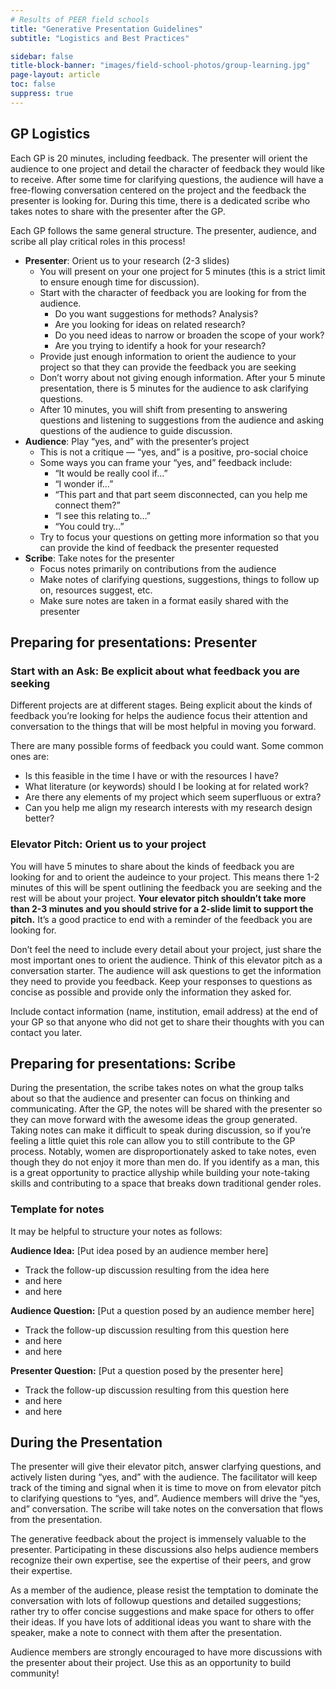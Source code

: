 ```yaml
---
# Results of PEER field schools
title: "Generative Presentation Guidelines"
subtitle: "Logistics and Best Practices"

sidebar: false
title-block-banner: "images/field-school-photos/group-learning.jpg"
page-layout: article
toc: false
suppress: true
---
```


## GP Logistics

Each GP is 20 minutes, including feedback. The presenter will orient the audience to one project and detail the character of feedback they would like to receive. After some time for clarifying questions, the audience will have a free-flowing conversation centered on the project and the feedback the presenter is looking for. During this time, there is a dedicated scribe who takes notes to share with the presenter after the GP. 

Each GP follows the same general structure. The presenter, audience, and scribe all play critical roles in this process! 

* **Presenter**: Orient us to your research (2-3 slides)
  + You will present on your one project for 5 minutes (this is a strict limit to ensure enough     time for discussion).
  + Start with the character of feedback you are looking for from the audience.
    - Do you want suggestions for methods? Analysis? 
    - Are you looking for ideas on related research?
    - Do you need ideas to narrow or broaden the scope of your work? 
    - Are you trying to identify a hook for your research? 
  + Provide just enough information to orient the audience to your project so that they can provide the feedback you are seeking
  + Don't worry about not giving enough information. After your 5 minute presentation, there is 5 minutes for the audience to ask clarifying questions. 
  + After 10 minutes, you will shift from presenting to answering questions and listening to suggestions from the audience and asking questions of the audience to guide discussion. 

* **Audience**: Play "yes, and" with the presenter's project
  + This is not a critique --- "yes, and" is a positive, pro-social choice
  + Some ways you can frame your "yes, and" feedback include: 
    - "It would be really cool if..."
    - "I wonder if..."
    - "This part and that part seem disconnected, can you help me connect them?"
    - "I see this relating to..."
    - "You could try..."
  + Try to focus your questions on getting more information so that you can provide the kind of feedback the presenter requested

* **Scribe**: Take notes for the presenter
  + Focus notes primarily on contributions from the audience
  + Make notes of clarifying questions, suggestions, things to follow up on, resources suggest, etc. 
  + Make sure notes are taken in a format easily shared with the presenter


## Preparing for presentations: Presenter

### Start with an Ask: Be explicit about what feedback you are seeking

Different projects are at different stages. Being explicit about the kinds of feedback you're looking for helps the audience focus their attention and conversation to the things that will be most helpful in moving you forward. 

There are many possible forms of feedback you could want. Some common ones are:

* Is this feasible in the time I have or with the resources I have? 
* What literature (or keywords) should I be looking at for related work?
* Are there any elements of my project which seem superfluous or extra? 
* Can you help me align my research interests with my research design better? 

### Elevator Pitch: Orient us to your project

You will have 5 minutes to share about the kinds of feedback you are looking for and to orient the audeince to your project. This means there 1-2 minutes of this will be spent outlining the feedback you are seeking and the rest will be about your project. **Your elevator pitch shouldn't take more than 2-3 minutes and you should strive for a 2-slide limit to support the pitch.** It's a good practice to end with a reminder of the feedback you are looking for. 

Don't feel the need to include every detail about your project, just share the most important ones to orient the audience. Think of this elevator pitch as a conversation starter. The audience will ask questions to get the information they need to provide you feedback. Keep your responses to questions as concise as possible and provide only the information they asked for. 

Include contact information (name, institution, email address) at the end of your GP so that anyone who did not get to share their thoughts with you can contact you later. 

## Preparing for presentations: Scribe

During the presentation, the scribe takes notes on what the group talks about so that the audience and presenter can focus on thinking and communicating. After the GP, the notes will be shared with the presenter so they can move forward with the awesome ideas the group generated. Taking notes can make it difficult to speak during discussion, so if you're feeling a little quiet this role can allow you to still contribute to the GP process. Notably, women are disproportionately asked to take notes, even though they do not enjoy it more than men do. If you identify as a man, this is a great opportunity to practice allyship while building your note-taking skills and contributing to a space that breaks down traditional gender roles. 

### Template for notes

It may be helpful to structure your notes as follows: 

**Audience Idea:** [Put idea posed by an audience member here]

* Track the follow-up discussion resulting from the idea here
* and here
* and here

**Audience Question:** [Put a question posed by an audience member here]

* Track the follow-up discussion resulting from this question here
* and here
* and here

**Presenter Question:** [Put a question posed by the presenter here]

* Track the follow-up discussion resulting from this question here
* and here
* and here

## During the Presentation

The presenter will give their elevator pitch, answer clarfying questions, and actively listen during "yes, and" with the audience. The facilitator will keep track of the timing and signal when it is time to move on from elevator pitch to clarifying questions to "yes, and". Audience members will drive the "yes, and" conversation. The scribe will take notes on the conversation that flows from the presentation.

The generative feedback about the project is immensely valuable to the presenter. Participating in these discussions also helps audience members recognize their own expertise, see the expertise of their peers, and grow their expertise.

As a member of the audience, please resist the temptation to dominate the conversation
with lots of followup questions and detailed suggestions; rather try to offer concise
suggestions and make space for others to offer their ideas. If you have lots of additional
ideas you want to share with the speaker, make a note to connect with them after the
presentation. 

Audience members are strongly encouraged to have more discussions with the presenter about their project. Use this as an opportunity to build community! 